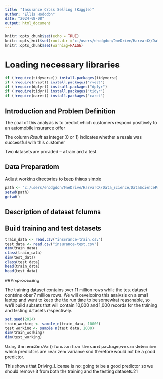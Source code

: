 ```yaml
---
title: "Insurance Cross Selling (Kaggle)"
author: "Ellis Hodgdon"
date: "2024-08-08"
output: html_document
---
```

```r
knitr::opts_chunk$set(echo = TRUE)
knitr::opts_knit$set(root.dir ="c:/users/ehodgdon/OneDrive/HarvardX/Data_Science/DataScienceProjects/DataScience/")
knitr::opts_chunk$set(warning=FALSE)
```
# Loading necessary libraries                 

```r
if (!require(tidyverse)) install.packages(tidyverse)
if (!require(rvest)) install.packages("rvest")
if (!require(dplyr)) instsall.packages("dplyr")
if (!require(tidyr)) install.packages("tidyr")
if (!require(caret)) install.packages("caret")

```
## Introduction and Problem Definition
The goal of this analysis is to predict which customers respond positively to an automobile insurance offer.

The column *Result* as integer (0 or 1) indicates whether a resale was successful with this customer.

Two datasets are provided -- a train and a test.


## Data Preparatiom
Adjust working directories to keep things simple
```r
path <- "c:/users/ehodgdon/OneDrive/HarvardX/Data_Science/DataScienceProjects/DataScience/"
setwd(path)
getwd()
```


## Description of dataset folumns

## Build training and test datasets
```r
train_data <- read.csv("insurance-train.csv")
test_data <- read.csv("insurance-test.csv")
dim(train_data)
class(train_data)
dim(test_data)
class(test_data)
head(train_data)
head(test_data)
```
##Preprocessing

The training dataset contains over 11 million rows while the test dataset contains ober 7 million rows. We will developing this analysis on a small laptop and
want to keep the the run time to be somewhat reasonable, so we'll build subsets that will contain 10,000 and 1,000 records for the training and testing datasets respectively.

```r
set.seed(2024)
train_working <- sample_n(train_data, 10000)
test_working <- sample_n(test_data, 1000)
dim(train_working)
dim(test_working)
```
Using the nearZeroVar() function from the caret package,we can determine which predictors are near zero variance snd therefore would not be a
good predictor.

This shows that Driving_License is not going to be a good predictor so we should remove it from both the training and the testing datasets.21
